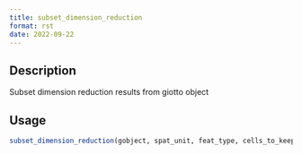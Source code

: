 ```yaml
--- 
title: subset_dimension_reduction 
format: rst 
date: 2022-09-22 
--- 
```


## Description

Subset dimension reduction results from giotto object


## Usage

```r
subset_dimension_reduction(gobject, spat_unit, feat_type, cells_to_keep)
```


